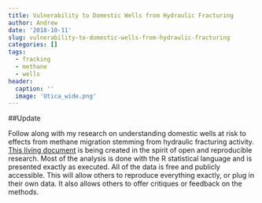 ```yaml
---
title: Vulnerability to Domestic Wells from Hydraulic Fracturing
author: Andrew
date: '2018-10-11'
slug: vulnerability-to-domestic-wells-from-hydraulic-fracturing
categories: []
tags:
  - fracking
  - methane
  - wells
header:
  caption: ''
  image: 'Utica_wide.png'
---
```


##Update

Follow along with my research on understanding domestic wells at risk to effects from methane migration stemming from hydraulic fracturing activity. [This living document](https://amurraygeo.com/project/domestic-wells-and-fracking/) is being created in the spirit of open and reproducible research. Most of the analysis is done with the R statistical language and is presented exactly as executed. All of the data is free and publicly accessible. This will allow others to reproduce everything exactly, or plug in their own data. It also allows others to offer critiques or feedback on the methods.